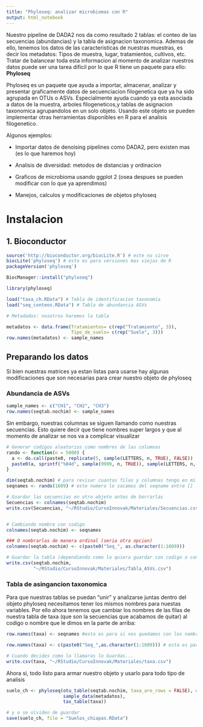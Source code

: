 ```yaml
---
title: "Phyloseq: analizar microbiomas con R"
output: html_notebook
---
```



Nuestro pipeline de DADA2 nos da como resultado 2 tablas: el conteo de las secuencias (abundancias) y la tabla de asignacion taxonomica. Ademas de ello, tenemos los datos de las caracteristicas de nuestras muestras, es decir los metadatos: Tipos de muestra, lugar, tratamientos, cultivos, etc. Tratar de balancear toda esta informacion al momento de analizar nuestros datos puede ser una tarea dificil por lo que R tiene un paquete para ello: __Phyloseq__

Phyloseq es un paquete que ayuda a importar, almacenar, analizar y presentar graficamente datos de secuenciacion filogenetica que ya ha sido agrupada en OTUs o ASVs. Especialmente ayuda cuando ya esta asociada a datos de la muestra, arboles filogeneticos,y tablas de asignacion taxonomica agrupandolos en un solo objeto. Usando este objeto se pueden implementar otras herramientas disponibles en R para el analisis filogenetico.

Algunos ejemplos:

* Importar datos de denoising pipelines como DADA2, pero existen mas (es lo que haremos hoy)

* Analisis de diversidad: metodos de distancias y ordinacion

* Graficos de microbioma usando ggplot 2 (osea despues se pueden modificar con lo que ya aprendimos)

* Manejos, calculos y modificaciones de objetos phyloseq


# Instalacion

## 1. Bioconductor 

```r
source('http://bioconductor.org/biocLite.R') # este no sirve 
biocLite('phyloseq') # esto es para versiones mas viejas de R 
packageVersion('phyloseq')

BiocManager::install("phyloseq")

library(phyloseq)

load("taxa_ch.RData") # Tabla de identificacion taxonomia 
load("seq_conteos.RData") # Tabla de abundancia ASVs

# Metadados: nosotros haremos la tabla 

metadatos <- data.frame(Tratamientos= c(rep("Tratamiento", 3)),
                        Tipo_de_suelo= c(rep("Suelo", 3)))
row.names(metadatos) <- sample_names

```


## Preparando los datos 

Si bien nuestras matrices ya estan listas para usarse hay algunas modificaciones que son necesarias para crear nuestro objeto de phyloseq

### Abundancia de ASVs

```r
sample_names <- c("CH1", "CH2", "CH3")
row.names(seqtab.nochim) <- sample_names

```

Sin embargo, nuestras columnas se siguen llamando como nuestras secuencias. Esto quiere decir que tiene nombres super largos y que al momento de analizar se nos va a complicar visualizar

```r
# Generar codigos aleatorios como nombres de las columnas 
rando <- function(n = 5000) {
  a <- do.call(paste0, replicate(5, sample(LETTERS, n, TRUE), FALSE))
  paste0(a, sprintf("%04d", sample(9999, n, TRUE)), sample(LETTERS, n, TRUE))
}

dim(seqtab.nochim) # para revisar cuantas filas y columnas tengo en mi tabla 
seqnames <- rando(1609) # este numero lo sacamos del seqname entre []

# Guardar las secuencias en otro objeto antes de borrarlas 
Secuencias <- colnames(seqtab.nochim)
write.csv(Secuencias, "~/RStudio/CursoInnovak/Materiales/Secuencias.csv")


# Cambiando nombre con codigo
colnames(seqtab.nochim) <- seqnames

### O nombrarlas de manera ordinal (seria otra opcion)
colnames(seqtab.nochim) <- c(paste0("Seq_", as.character(1:1609)))

# Guardar la tabla (dependiendo como lo quiera guardar con codigo o con numero osea de manera ordinal)
write.csv(seqtab.nochim,
          "~/RStudio/CursoInnovak/Materiales/Tabla_ASVs.csv")
```

### Tabla de asingancion taxonomica 

Para que nuestras tablas se puedan "unir" y analizarse juntas dentro del objeto phyloseq necesitamos tener los mismos nombres para nuestas variables. Por ello ahora tenemos que cambiar los nombres de las filas de nuestra tabla de taxa (que son la secuencias que acabamos de quitar) al codigo o nombre que le dimos en la parte de arriba: 

```r
row.names(taxa) <- seqnames #esta es para si nos quedamos con los nombres de codigos 

row.names(taxa) <- c(paste0("Seq_",as.character(1:1609))) # esta es para si te quedas con la opcion de nombrarlos por numero 

# Cuando decides como lo llamaras lo Guardas...
write.csv(taxa, "~/RStudio/CursoInnovak/Materiales/taxa.csv")

```


Ahora si, todo listo para armar nuestro objeto y usarlo para todo tipo de analisis 

```r
suelo_ch <- phyloseq(otu_table(seqtab.nochim, taxa_are_rows = FALSE), #aqui le ponemos que no porque nuestras no estan en las filas estan en las columnas
                     sample_data(metadatos),
                     tax_table(taxa))

# y o se olviden de guardar 
save(suelo_ch, file = "Suelos_chiapas.RData")
```

